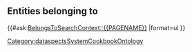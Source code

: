 <includeonly>{{METADATA|Keywords={{{HasKeyword|}}}|HasEntityTitle={{{HasEntityTitle}}}|HasEntityBlurb={{{HasEntityBlurb|}}}|HasEntityType=SearchContext}}
</includeonly>

== Entities belonging to {{PAGENAME}} ==

{{#ask:[[BelongsToSearchContext::{{PAGENAME}}]]
|format=ul
}}

<noinclude>[[Category:dataspectsSystemCookbookOntology]]</noinclude>